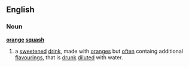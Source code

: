 ==English==
===Noun===
'''[[orange]] [[squash]]'''
#a [[sweetened]] [[drink]], made with [[oranges]] but [[often]] containg additional [[flavouring]]s, that is [[drunk]] [[diluted]] with water.